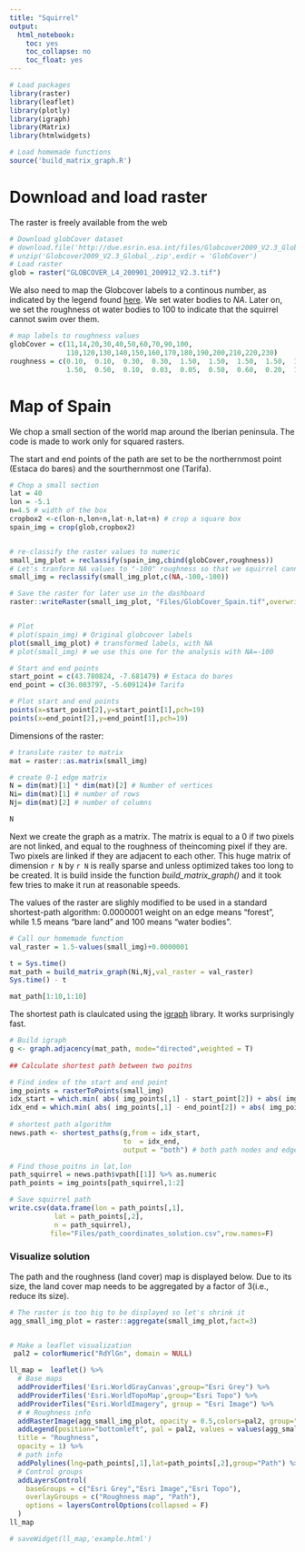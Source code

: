 ```yaml
---
title: "Squirrel"
output: 
  html_notebook:
    toc: yes
    toc_collapse: no
    toc_float: yes
---
```


```r
# Load packages
library(raster)
library(leaflet)
library(plotly)
library(igraph)
library(Matrix)
library(htmlwidgets)

# Load homemade functions
source('build_matrix_graph.R')
```


# Download and load raster

The raster is freely available from the web

```r
# Download globCover dataset
# download.file('http://due.esrin.esa.int/files/Globcover2009_V2.3_Global_.zip',destfile = "Globcover2009_V2.3_Global_.zip")
# unzip('Globcover2009_V2.3_Global_.zip',exdir = 'GlobCover')
# Load raster
glob = raster("GLOBCOVER_L4_200901_200912_V2.3.tif")
```

We also need to map the Globcover labels to a continous number, as indicated by the legend found [here](http://due.esrin.esa.int/page_globcover.php). We set water bodies to _NA_. Later on, we set the roughness ot water bodies to 100 to indicate that the squirrel cannot swim over them.
```r
# map labels to roughness values
globCover = c(11,14,20,30,40,50,60,70,90,100,
              110,120,130,140,150,160,170,180,190,200,210,220,230)
roughness = c(0.10,  0.10,  0.30,  0.30,  1.50,  1.50,  1.50,  1.50,  1.50,  1.50,
              1.50,  0.50,  0.10,  0.03,  0.05,  0.50,  0.60,  0.20,  1.00,  NA,  NA,  NA,  NA)
```


# Map of Spain

We chop a small section of the world map around the Iberian peninsula. The code is made to work only for squared rasters.

The start and end points of the path are set to be the northernmost point (Estaca do bares) and the sourthernmost one (Tarifa).

```r
# Chop a small section
lat = 40
lon = -5.1
n=4.5 # width of the box
cropbox2 <-c(lon-n,lon+n,lat-n,lat+n) # crop a square box
spain_img = crop(glob,cropbox2)


# re-classify the raster values to numeric
small_img_plot = reclassify(spain_img,cbind(globCover,roughness))
# Let's tranform NA values to "-100" roughness so that we squirrel cannot swim. This one is only used for calculations.
small_img = reclassify(small_img_plot,c(NA,-100,-100))

# Save the raster for later use in the dashboard
raster::writeRaster(small_img_plot, "Files/GlobCover_Spain.tif",overwrite=TRUE)


# Plot
# plot(spain_img) # Original globcover labels
plot(small_img_plot) # transformed labels, with NA
# plot(small_img) # we use this one for the analysis with NA=-100

# Start and end points
start_point = c(43.780824, -7.681479) # Estaca do bares
end_point = c(36.003797, -5.609124)# Tarifa

# Plot start and end points
points(x=start_point[2],y=start_point[1],pch=19)
points(x=end_point[2],y=end_point[1],pch=19)
```

Dimensions of the raster:
```r
# translate raster to matrix
mat = raster::as.matrix(small_img)

# create 0-1 edge matrix
N = dim(mat)[1] * dim(mat)[2] # Number of vertices
Ni= dim(mat)[1] # number of rows
Nj= dim(mat)[2] # number of columns

N
```


Next we create the graph as a matrix. The matrix is equal to a 0 if two pixels are not linked, and equal to the roughness of theincoming pixel if they are. Two pixels are linked if they are adjacent to each other. This huge matrix of dimension `r N` by `r N` is really sparse and unless optimized takes too long to be created. It is build inside the function _build_matrix_graph()_ and it took few tries to make it run at reasonable speeds.

The values of the raster are slighly modified to be used in a standard shortest-path algorithm: 0.0000001 weight on an edge means "forest", while 1.5 means "bare land" and 100 means "water bodies".

```r
# Call our homemade function
val_raster = 1.5-values(small_img)+0.0000001

t = Sys.time()
mat_path = build_matrix_graph(Ni,Nj,val_raster = val_raster)
Sys.time() - t

mat_path[1:10,1:10]
```

The shortest path is claulcated using the [igraph](http://igraph.org/) library. It works surprisingly fast.

```r
# Build igraph
g <- graph.adjacency(mat_path, mode="directed",weighted = T)
  
## Calculate shortest path between two poitns

# Find index of the start and end point
img_points = rasterToPoints(small_img)
idx_start = which.min( abs( img_points[,1] - start_point[2]) + abs( img_points[,2] - start_point[1]))
idx_end = which.min( abs( img_points[,1] - end_point[2]) + abs( img_points[,2] - end_point[1]))
                     
# shortest path algorithm
news.path <- shortest_paths(g,from = idx_start, 
                            to  = idx_end,
                            output = "both") # both path nodes and edges

# Find those poitns in lat,lon
path_squirrel = news.path$vpath[[1]] %>% as.numeric
path_points = img_points[path_squirrel,1:2]

# Save squirrel path
write.csv(data.frame(lon = path_points[,1],
           lat = path_points[,2],
           n = path_squirrel),
          file="Files/path_coordinates_solution.csv",row.names=F)

```

### Visualize solution

The path and the roughness (land cover) map is displayed below. Due to its size, the land cover map needs to be aggregated  by a factor of 3(i.e., reduce its size).


```r
# The raster is too big to be displayed so let's shrink it
agg_small_img_plot = raster::aggregate(small_img_plot,fact=3)


# Make a leaflet visualization
 pal2 = colorNumeric("RdYlGn", domain = NULL)

ll_map =  leaflet() %>%
  # Base maps
  addProviderTiles('Esri.WorldGrayCanvas',group="Esri Grey") %>%
  addProviderTiles('Esri.WorldTopoMap',group="Esri Topo") %>%
  addProviderTiles("Esri.WorldImagery", group = "Esri Image") %>%
  # # Roughness info
  addRasterImage(agg_small_img_plot, opacity = 0.5,colors=pal2, group="Roughness map") %>%
  addLegend(position="bottomleft", pal = pal2, values = values(agg_small_img_plot),
  title = "Roughness",
  opacity = 1) %>%
  # path info
  addPolylines(lng=path_points[,1],lat=path_points[,2],group="Path") %>% 
  # Control groups
  addLayersControl(
    baseGroups = c("Esri Grey","Esri Image","Esri Topo"),
    overlayGroups = c("Roughness map", "Path"),
    options = layersControlOptions(collapsed = F)
  )
ll_map

# saveWidget(ll_map,'example.html')
```